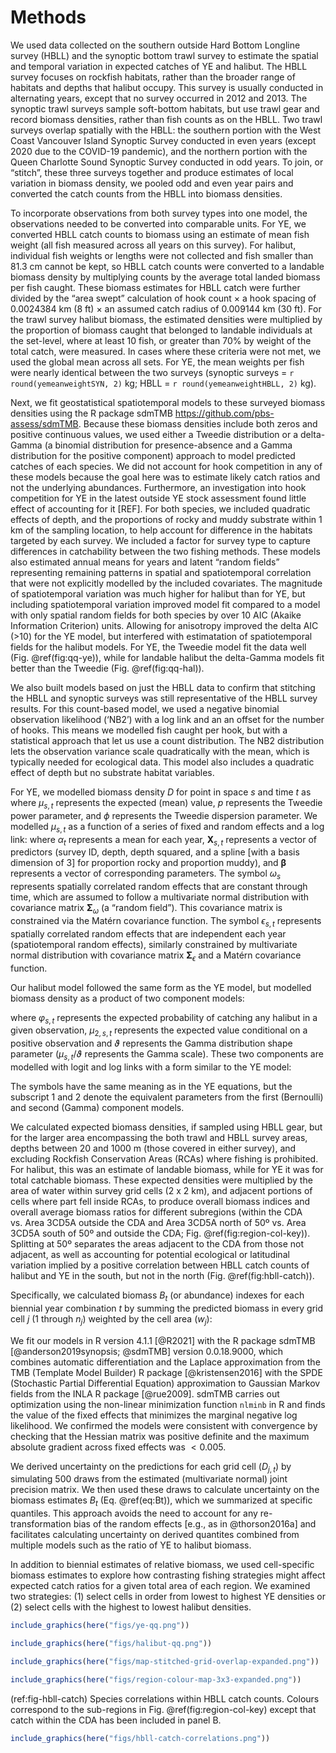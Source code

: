 # Methods {#sec:methods}

We used data collected on the southern outside Hard Bottom Longline survey (HBLL) and the synoptic bottom trawl survey to estimate the spatial and temporal variation in expected catches of YE and halibut.
The HBLL survey focuses on rockfish habitats, rather than the broader range of habitats and depths that halibut occupy.
This survey is usually conducted in alternating years, except that no survey occurred in 2012 and 2013.
The synoptic trawl surveys sample soft-bottom habitats, but use trawl gear and record biomass densities, rather than fish counts as on the HBLL.
Two trawl surveys overlap spatially with the HBLL: the southern portion with the West Coast Vancouver Island Synoptic Survey conducted in even years (except 2020 due to the COVID-19 pandemic), and the northern portion with the Queen Charlotte Sound Synoptic Survey conducted in odd years.
To join, or "stitch", these three surveys together and produce estimates of local variation in biomass density, we pooled odd and even year pairs and converted the catch counts from the HBLL into biomass densities.

To incorporate observations from both survey types into one model, the observations needed to be converted into comparable units.
For YE, we converted HBLL catch counts to biomass using an estimate of mean fish weight (all fish measured across all years on this survey).
For halibut, individual fish weights or lengths were not collected and fish smaller than 81.3 cm cannot be kept, so HBLL catch counts were converted to a landable biomass density by multiplying counts by the average total landed biomass per fish caught.
These biomass estimates for HBLL catch were further divided by the "area swept" calculation of hook count $\times$ a hook spacing of 0.0024384 km (8 ft) $\times$ an assumed catch radius of 0.009144 km (30 ft).
For the trawl survey halibut biomass, the estimated densities were multiplied by the proportion of biomass caught that belonged to landable individuals at the set-level, where at least 10 fish, or greater than 70% by weight of the total catch, were measured.
In cases where these criteria were not met, we used the global mean across all sets.
<!-- YE biomass densities from the trawl survey were left unadjusted because -->
For YE, the mean weights per fish were nearly identical between the two surveys (synoptic surveys = `r round(yemeanweightSYN, 2)` kg; HBLL = `r round(yemeanweightHBLL, 2)` kg).
<!-- Finally, all densities were converted from kg per kg/km2 to kg per ha for computational reasons. -->

Next, we fit geostatistical spatiotemporal models to these surveyed biomass densities using the R package sdmTMB <https://github.com/pbs-assess/sdmTMB>.
Because these biomass densities include both zeros and positive continuous values, we used either a Tweedie distribution or a delta-Gamma (a binomial distribution for presence-absence and a Gamma distribution for the positive component) approach to model predicted catches of each species.
We did not account for hook competition in any of these models because the goal here was to estimate likely catch ratios and not the underlying abundances.
Furthermore, an investigation into hook competition for YE in the latest outside YE stock assessment found little effect of accounting for it [REF].
For both species, we included quadratic effects of depth, and the proportions of rocky and muddy substrate within 1 km of the sampling location, to help account for difference in the habitats targeted by each survey.
We included a factor for survey type to capture differences in catchability between the two fishing methods.
These models also estimated annual means for years and latent "random fields" representing remaining patterns in spatial and spatiotemporal correlation that were not explicitly modelled by the included covariates.
The magnitude of spatiotemporal variation was much higher for halibut than for YE, but including spatiotemporal variation improved model fit compared to a model with only spatial random fields for both species by over 10 AIC (Akaike Information Criterion) units.
Allowing for anisotropy improved the delta AIC (>10) for the YE model, but interfered with estimatation of spatiotemporal fields for the halibut models.
For YE, the Tweedie model fit the data well (Fig. \@ref(fig:qq-ye)), while for landable halibut the delta-Gamma models fit better than the Tweedie (Fig. \@ref(fig:qq-hal)).
<!-- For Halibut, including a first-order autoregressive (AR1) correlation between spatiotemporal fields only marginally improved model fit (~5 $\Delta$ AIC), so we used independent spatiotemporal fields for both species. -->
  <!-- SA: add equations?-->

We also built models based on just the HBLL data to confirm that stitching the HBLL and synoptic surveys was still representative of the HBLL survey results.
For this count-based model, we used a negative binomial observation likelihood ('NB2') with a log link and an an offset for the number of hooks.
This means we modelled fish caught per hook, but with a statistical approach that let us use a count distribution.
The NB2 distribution lets the observation variance scale quadratically with the mean, which is typically needed for ecological data.
This model also includes a quadratic effect of depth but no substrate habitat variables.

For YE, we modelled biomass density $D$ for point in space $s$ and time $t$ as
\begin{align}
  D_{s,t} &\sim \operatorname{Tweedie} \left(\mu_{s,t}, p, \phi \right), \: 1 < p < 2\ ,
\end{align}
where $\mu_{s,t}$ represents the expected (mean) value, $p$ represents the Tweedie power parameter, and $\phi$ represents the Tweedie dispersion parameter. We modelled $\mu_{s,t}$ as a function of a series of fixed and random effects and a log link:
\begin{align}
  \mu_{s,t} &= \exp 
  \left(\alpha_t + \bm{X}_{s,t} \bm{\beta} + \omega_s + \epsilon_{s,t} \right),\\
  \bm{\omega} &\sim \operatorname{MVNormal} \left( \bm{0}, \bm{\Sigma}_\omega \right),\\
  \bm{\epsilon}_t &\sim \operatorname{MVNormal} \left( \bm{0}, \bm{\Sigma}_{\epsilon} \right),
\end{align}
where $\alpha_t$ represents a mean for each year, $\bm{X}_{s,t}$ represents a vector of predictors (survey ID, depth, depth squared, and a spline [with a basis dimension of 3] for proportion rocky and proportion muddy), and $\bm{\beta}$ represents a vector of corresponding parameters.
The symbol $\omega_s$ represents spatially correlated random effects that are constant through time, which are assumed to follow a multivariate normal distribution with covariance matrix $\bm{\Sigma}_\omega$ (a "random field").
This covariance matrix is constrained via the Matérn covariance function.
The symbol $\epsilon_{s,t}$ represents spatially correlated random effects that are independent each year (spatiotemporal random effects), similarly constrained by multivariate normal distribution with covariance matrix $\bm{\Sigma}_{\epsilon}$ and a Matérn covariance function.

Our halibut model followed the same form as the YE model, but modelled biomass density as a product of two component models:

\begin{align}
  D_{s,t} &\sim 
  \operatorname{Bernoulli} \left( \varphi_{s,t} \right) \cdot
    \operatorname{Gamma} \left( \vartheta, \frac{\mu_{2,s,t}}{\vartheta} \right),
\end{align}

where $\varphi_{s,t}$ represents the expected probability of catching any halibut in a given observation, $\mu_{2,s,t}$ represents the expected value conditional on a positive observation and $\vartheta$ represents the Gamma distribution shape parameter ($\mu_{s,t} / \vartheta$ represents the Gamma scale).
These two components are modelled with logit and log links with a form similar to the YE model:

\begin{align}
  \varphi_{s,t} &= \operatorname{logit}^{-1} 
  \left(\alpha_{1,t} + \bm{X}_{1,s,t} \bm{\beta_1} + \omega_{1,s} + \epsilon_{1,s,t} \right),\\
    \mu_{2,s,t} &= \exp 
  \left(\alpha_{2,t} + \bm{X}_{2,s,t} \bm{\beta_2} + \omega_{2,s} + \epsilon_{2,s,t} \right).
\end{align}

The symbols have the same meaning as in the YE equations, but the subscript 1 and 2 denote the equivalent parameters from the first (Bernoulli) and second (Gamma) component models.

<!-- Philina, can you break up and clarify this next sentence? -->
We calculated expected biomass densities, if sampled using HBLL gear, but for the larger area encompassing the both trawl and HBLL survey areas, depths between 20 and 1000 m (those covered in either survey), and excluding Rockfish Conservation Areas (RCAs) where fishing is prohibited.
For halibut, this was an estimate of landable biomass, while for YE it was for total catchable biomass.
<!-- These estimates were then used to produce maps of expected biomass distributions for each species, as well as the spatial distribution of expected catch ratios between these species. -->
These expected densities were multiplied by the area of water within survey grid cells (2 x 2 km), and adjacent portions of cells where part fell inside RCAs, to produce overall biomass indices and overall average biomass ratios for different subregions (within the CDA vs. Area 3CD5A outside the CDA and Area 3CD5A north of 50º vs. Area 3CD5A south of 50º and outside the CDA; Fig. \@ref(fig:region-col-key)).
Splitting at 50º separates the areas adjacent to the CDA from those not adjacent, as well as accounting for potential ecological or latitudinal variation implied by a positive correlation between HBLL catch counts of halibut and YE in the south, but not in the north (Fig. \@ref(fig:hbll-catch)).

Specifically, we calculated biomass $B_t$ (or abundance) indexes for each biennial year combination $t$ by summing the predicted biomass in every grid cell $j$ (1 through $n_j$) weighted by the cell area ($w_j$):

\begin{equation}
\label{eq:Bt}
B_t = \sum_{j = 1}^{n_j} w_j  D_{j,t}.
\end{equation}

We fit our models in R version 4.1.1 [@R2021] with the R package sdmTMB [@anderson2019synopsis; @sdmTMB] version 0.0.18.9000, which combines automatic differentiation and the Laplace approximation from the TMB (Template Model Builder) R package [@kristensen2016] with the SPDE (Stochastic Partial Differential Equation) approximation to Gaussian Markov fields from the INLA R package [@rue2009].
sdmTMB carries out optimization using the non-linear minimization function `nlminb` in R and finds the value of the fixed effects that minimizes the marginal negative log likelihood.
We confirmed the models were consistent with convergence by checking that the Hessian matrix was positive definite and the maximum absolute gradient across fixed effects was $< 0.005$.

We derived uncertainty on the predictions for each grid cell ($D_{j,t}$) by simulating 500 draws from the estimated (multivariate normal) joint precision matrix. We then used these draws to calculate uncertainty on the biomass estimates $B_t$ (Eq. \@ref(eq:Bt)), which we summarized at specific quantiles. This approach avoids the need to account for any re-transformation bias of the random effects [e.g., as in @thorson2016a] and facilitates calculating uncertainty on derived quantites combined from multiple models such as the ratio of YE to halibut biomass.

In addition to biennial estimates of relative biomass, we used cell-specific biomass estimates to explore how contrasting fishing strategies might affect expected catch ratios for a given total area of each region.
We examined two strategies: (1) select cells in order from lowest to highest YE densities or (2) select cells with the highest to lowest halibut densities.
<!-- TODO: a bit more here about what this can show and exactly what was done? -->

```r
include_graphics(here("figs/ye-qq.png"))
```

```r
include_graphics(here("figs/halibut-qq.png"))
```

```r
include_graphics(here("figs/map-stitched-grid-overlap-expanded.png"))
```

```r
include_graphics(here("figs/region-colour-map-3x3-expanded.png"))
```

(ref:fig-hbll-catch) Species correlations within HBLL catch counts. Colours correspond to the sub-regions in Fig. \@ref(fig:region-col-key) except that catch within the CDA has been included in panel B.

```r
include_graphics(here("figs/hbll-catch-correlations.png"))
```

